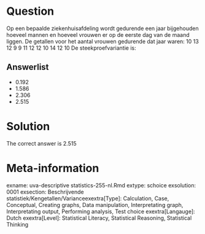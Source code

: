 Question
========

Op een bepaalde ziekenhuisafdeling wordt gedurende een jaar bijgehouden hoeveel mannen en hoeveel vrouwen er op de eerste dag van de maand liggen.
De getallen voor het aantal vrouwen gedurende dat jaar waren:
10 13 12 9 9 11 12 12 10 14 12 10
De steekproefvariantie is: 

Answerlist
----------
* 0.192
* 1.586
* 2.306
* 2.515

Solution
========

The correct answer is  2.515 

Meta-information
================
exname: uva-descriptive statistics-255-nl.Rmd 
extype: schoice 
exsolution: 0001 
exsection: Beschrijvende statistiek/Kengetallen/Varianceexextra[Type]: Calculation, Case, Conceptual, Creating graphs, Data manipulation, Interpretating graph, Interpretating output, Performing analysis, Test choice 
exextra[Langauge]: Dutch 
exextra[Level]: Statistical Literacy, Statistical Reasoning, Statistical Thinking 
